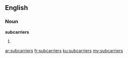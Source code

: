 ==English==

===Noun===
'''subcarriers'''

# {{plural of|subcarrier}}

[[ar:subcarriers]]
[[fr:subcarriers]]
[[ku:subcarriers]]
[[my:subcarriers]]